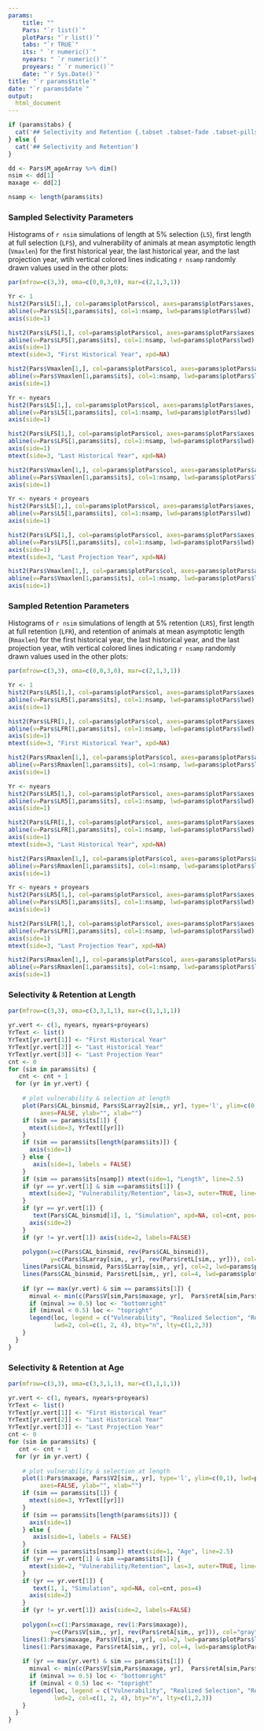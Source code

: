 ```yaml
---
params: 
    title: ""
    Pars: "`r list()`"
    plotPars: "`r list()`"
    tabs: "`r TRUE`"
    its: " `r numeric()`"
    nyears: " `r numeric()`"
    proyears: " `r numeric()`"
    date: "`r Sys.Date()`"
title: "`r params$title`"
date: "`r params$date`"
output:
  html_document
---
```



```r
if (params$tabs) {
  cat('## Selectivity and Retention {.tabset .tabset-fade .tabset-pills}' )
} else {
  cat('## Selectivity and Retention')
}

dd <- Pars$M_ageArray %>% dim()
nsim <- dd[1]
maxage <- dd[2]

nsamp <- length(params$its)
```

### Sampled Selectivity Parameters
Histograms of `r nsim` simulations of length at 5% selection (`L5`), first length at full selection (`LFS`), and vulnerability of animals at mean asymptotic length (`Vmaxlen`) for the first historical year, the last historical year, and the last projection year, wtih vertical colored lines indicating `r nsamp` randomly drawn values used in the other plots:

```r
par(mfrow=c(3,3), oma=c(0,0,3,0), mar=c(2,1,3,1))

Yr <- 1
hist2(Pars$L5[1,], col=params$plotPars$col, axes=params$plotPars$axes, main="L5", breaks=params$plotPars$breaks)
abline(v=Pars$L5[1,params$its], col=1:nsamp, lwd=params$plotPars$lwd)
axis(side=1) 

hist2(Pars$LFS[1,], col=params$plotPars$col, axes=params$plotPars$axes, main="LFS", breaks=params$plotPars$breaks)
abline(v=Pars$LFS[1,params$its], col=1:nsamp, lwd=params$plotPars$lwd)
axis(side=1) 
mtext(side=3, "First Historical Year", xpd=NA)

hist2(Pars$Vmaxlen[1,], col=params$plotPars$col, axes=params$plotPars$axes, main="Vmaxlen", breaks=params$plotPars$breaks)
abline(v=Pars$Vmaxlen[1,params$its], col=1:nsamp, lwd=params$plotPars$lwd)
axis(side=1) 

Yr <- nyears
hist2(Pars$L5[1,], col=params$plotPars$col, axes=params$plotPars$axes, main="L5", breaks=params$plotPars$breaks)
abline(v=Pars$L5[1,params$its], col=1:nsamp, lwd=params$plotPars$lwd)
axis(side=1) 

hist2(Pars$LFS[1,], col=params$plotPars$col, axes=params$plotPars$axes, main="LFS", breaks=params$plotPars$breaks)
abline(v=Pars$LFS[1,params$its], col=1:nsamp, lwd=params$plotPars$lwd)
axis(side=1) 
mtext(side=3, "Last Historical Year", xpd=NA)

hist2(Pars$Vmaxlen[1,], col=params$plotPars$col, axes=params$plotPars$axes, main="Vmaxlen", breaks=params$plotPars$breaks)
abline(v=Pars$Vmaxlen[1,params$its], col=1:nsamp, lwd=params$plotPars$lwd)
axis(side=1) 

Yr <- nyears + proyears
hist2(Pars$L5[1,], col=params$plotPars$col, axes=params$plotPars$axes, main="L5", breaks=params$plotPars$breaks)
abline(v=Pars$L5[1,params$its], col=1:nsamp, lwd=params$plotPars$lwd)
axis(side=1) 

hist2(Pars$LFS[1,], col=params$plotPars$col, axes=params$plotPars$axes, main="LFS", breaks=params$plotPars$breaks)
abline(v=Pars$LFS[1,params$its], col=1:nsamp, lwd=params$plotPars$lwd)
axis(side=1) 
mtext(side=3, "Last Projection Year", xpd=NA)

hist2(Pars$Vmaxlen[1,], col=params$plotPars$col, axes=params$plotPars$axes, main="Vmaxlen", breaks=params$plotPars$breaks)
abline(v=Pars$Vmaxlen[1,params$its], col=1:nsamp, lwd=params$plotPars$lwd)
axis(side=1) 

```

### Sampled Retention Parameters

Histograms of `r nsim` simulations of length at 5% retention (`LR5`), first length at full retention (`LFR`), and retention of animals at mean asymptotic length (`Rmaxlen`) for the first historical year, the last historical year, and the last projection year, wtih vertical colored lines indicating `r nsamp` randomly drawn values used in the other plots:

```r
par(mfrow=c(3,3), oma=c(0,0,3,0), mar=c(2,1,3,1))

Yr <- 1
hist2(Pars$LR5[1,], col=params$plotPars$col, axes=params$plotPars$axes, main="LR5", breaks=params$plotPars$breaks)
abline(v=Pars$LR5[1,params$its], col=1:nsamp, lwd=params$plotPars$lwd)
axis(side=1) 

hist2(Pars$LFR[1,], col=params$plotPars$col, axes=params$plotPars$axes, main="LFR", breaks=params$plotPars$breaks)
abline(v=Pars$LFR[1,params$its], col=1:nsamp, lwd=params$plotPars$lwd)
axis(side=1) 
mtext(side=3, "First Historical Year", xpd=NA)

hist2(Pars$Rmaxlen[1,], col=params$plotPars$col, axes=params$plotPars$axes, main="Rmaxlen", breaks=params$plotPars$breaks)
abline(v=Pars$Rmaxlen[1,params$its], col=1:nsamp, lwd=params$plotPars$lwd)
axis(side=1) 

Yr <- nyears
hist2(Pars$LR5[1,], col=params$plotPars$col, axes=params$plotPars$axes, main="LR5", breaks=params$plotPars$breaks)
abline(v=Pars$LR5[1,params$its], col=1:nsamp, lwd=params$plotPars$lwd)
axis(side=1) 

hist2(Pars$LFR[1,], col=params$plotPars$col, axes=params$plotPars$axes, main="LFR", breaks=params$plotPars$breaks)
abline(v=Pars$LFR[1,params$its], col=1:nsamp, lwd=params$plotPars$lwd)
axis(side=1) 
mtext(side=3, "Last Historical Year", xpd=NA)

hist2(Pars$Rmaxlen[1,], col=params$plotPars$col, axes=params$plotPars$axes, main="Rmaxlen", breaks=params$plotPars$breaks)
abline(v=Pars$Rmaxlen[1,params$its], col=1:nsamp, lwd=params$plotPars$lwd)
axis(side=1) 

Yr <- nyears + proyears
hist2(Pars$LR5[1,], col=params$plotPars$col, axes=params$plotPars$axes, main="LR5", breaks=params$plotPars$breaks)
abline(v=Pars$LR5[1,params$its], col=1:nsamp, lwd=params$plotPars$lwd)
axis(side=1) 

hist2(Pars$LFR[1,], col=params$plotPars$col, axes=params$plotPars$axes, main="LFR", breaks=params$plotPars$breaks)
abline(v=Pars$LFR[1,params$its], col=1:nsamp, lwd=params$plotPars$lwd)
axis(side=1) 
mtext(side=3, "Last Projection Year", xpd=NA)

hist2(Pars$Rmaxlen[1,], col=params$plotPars$col, axes=params$plotPars$axes, main="Rmaxlen", breaks=params$plotPars$breaks)
abline(v=Pars$Rmaxlen[1,params$its], col=1:nsamp, lwd=params$plotPars$lwd)
axis(side=1) 

```

### Selectivity & Retention at Length

```r
par(mfrow=c(3,3), oma=c(3,3,1,1), mar=c(1,1,1,1))

yr.vert <- c(1, nyears, nyears+proyears)
YrText <- list()
YrText[yr.vert[1]] <- "First Historical Year"
YrText[yr.vert[2]] <- "Last Historical Year"
YrText[yr.vert[3]] <- "Last Projection Year"
cnt <- 0 
for (sim in params$its) {
   cnt <- cnt + 1
  for (yr in yr.vert) {
   
    # plot vulnerability & selection at length
    plot(Pars$CAL_binsmid, Pars$SLarray2[sim,, yr], type='l', ylim=c(0,1), lwd=params$plotPars$lwd, 
         axes=FALSE, ylab="", xlab="")
    if (sim == params$its[1]) {
      mtext(side=3, YrText[[yr]])
    }
    if (sim == params$its[length(params$its)]) {
      axis(side=1)
    } else {
       axis(side=1, labels = FALSE)
    }
    if (sim == params$its[nsamp]) mtext(side=1, "Length", line=2.5)
    if (yr == yr.vert[1] & sim ==params$its[1]) {
      mtext(side=2, "Vulnerability/Retention", las=3, outer=TRUE, line=2)
    }
    if (yr == yr.vert[1]) {
       text(Pars$CAL_binsmid[1], 1, "Simulation", xpd=NA, col=cnt, pos=4)
      axis(side=2)
    }
    if (yr != yr.vert[1]) axis(side=2, labels=FALSE)
    
    polygon(x=c(Pars$CAL_binsmid, rev(Pars$CAL_binsmid)), 
            y=c(Pars$SLarray[sim,, yr], rev(Pars$retL[sim,, yr])), col="gray", border=FALSE)
    lines(Pars$CAL_binsmid, Pars$SLarray[sim,, yr], col=2, lwd=params$plotPars$lwd, lty=2, type='l')
    lines(Pars$CAL_binsmid, Pars$retL[sim,, yr], col=4, lwd=params$plotPars$lwd, lty=3, type='l')
    
    if (yr == max(yr.vert) & sim == params$its[1]) {
      minval <- min(c(Pars$V[sim,Pars$maxage, yr],  Pars$retA[sim,Pars$maxage, yr]))
      if (minval >= 0.5) loc <- "bottomright"
      if (minval < 0.5) loc <- "topright"
      legend(loc, legend = c("Vulnerability", "Realized Selection", "Retention"),
             lwd=2, col=c(1, 2, 4), bty="n", lty=c(1,2,3))
    }
  }
}

```

### Selectivity & Retention at Age
```r
par(mfrow=c(3,3), oma=c(3,3,1,1), mar=c(1,1,1,1))

yr.vert <- c(1, nyears, nyears+proyears)
YrText <- list()
YrText[yr.vert[1]] <- "First Historical Year"
YrText[yr.vert[2]] <- "Last Historical Year"
YrText[yr.vert[3]] <- "Last Projection Year"
cnt <- 0 
for (sim in params$its) {
   cnt <- cnt + 1
  for (yr in yr.vert) {
   
    # plot vulnerability & selection at length
    plot(1:Pars$maxage, Pars$V2[sim,, yr], type='l', ylim=c(0,1), lwd=params$plotPars$lwd, 
         axes=FALSE, ylab="", xlab="")
    if (sim == params$its[1]) {
      mtext(side=3, YrText[[yr]])
    }
    if (sim == params$its[length(params$its)]) {
      axis(side=1)
    } else {
       axis(side=1, labels = FALSE)
    }
    if (sim == params$its[nsamp]) mtext(side=1, "Age", line=2.5)
    if (yr == yr.vert[1] & sim ==params$its[1]) {
      mtext(side=2, "Vulnerability/Retention", las=3, outer=TRUE, line=2)
    }
    if (yr == yr.vert[1]) {
       text(1, 1, "Simulation", xpd=NA, col=cnt, pos=4)
      axis(side=2)
    }
    if (yr != yr.vert[1]) axis(side=2, labels=FALSE)
    
    polygon(x=c(1:Pars$maxage, rev(1:Pars$maxage)), 
            y=c(Pars$V[sim,, yr], rev(Pars$retA[sim,, yr])), col="gray", border=FALSE)
    lines(1:Pars$maxage, Pars$V[sim,, yr], col=2, lwd=params$plotPars$lwd, lty=2, type='l')
    lines(1:Pars$maxage, Pars$retA[sim,, yr], col=4, lwd=params$plotPars$lwd, lty=3, type='l')
    
    if (yr == max(yr.vert) & sim == params$its[1]) {
      minval <- min(c(Pars$V[sim,Pars$maxage, yr],  Pars$retA[sim,Pars$maxage, yr]))
      if (minval >= 0.5) loc <- "bottomright"
      if (minval < 0.5) loc <- "topright"
      legend(loc, legend = c("Vulnerability", "Realized Selection", "Retention"),
             lwd=2, col=c(1, 2, 4), bty="n", lty=c(1,2,3))
    }
  }
}
```


